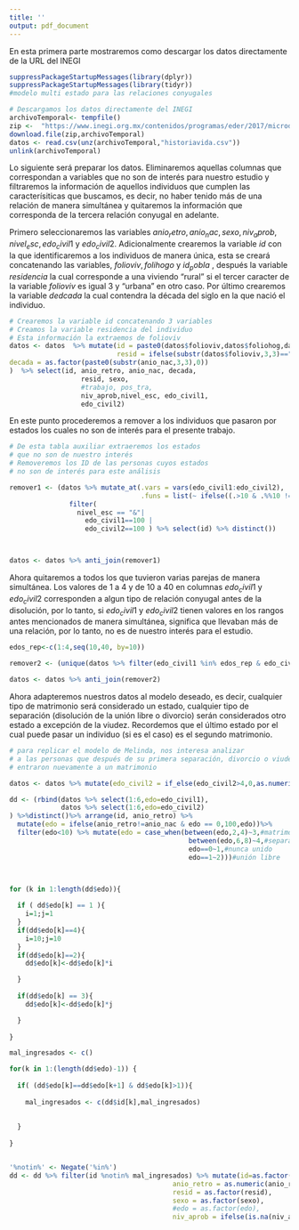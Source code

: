 ```yaml
---
title: ''
output: pdf_document
---
```

En esta primera parte mostraremos como descargar los datos directamente de la URL del INEGI

```r
suppressPackageStartupMessages(library(dplyr))
suppressPackageStartupMessages(library(tidyr))
#modelo multi estado para las relaciones conyugales

# Descargamos los datos directamente del INEGI
archivoTemporal<- tempfile()
zip <-  "https://www.inegi.org.mx/contenidos/programas/eder/2017/microdatos/eder2017_bases_csv.zip"
download.file(zip,archivoTemporal)
datos <- read.csv(unz(archivoTemporal,"historiavida.csv"))
unlink(archivoTemporal)
```

Lo siguiente será preparar los datos. Eliminaremos aquellas columnas que correspondan a variables que no son de interés para nuestro estudio y filtraremos la información de aquellos individuos que cumplen las caracterísiticas que buscamos, es decir, no haber tenido más de una relación de manera simultánea y quitaremos la información que corresponda de la tercera relación conyugal en adelante.

Primero seleccionaremos las variables
$anio_retro, anio_nac, sexo, niv_aprob, nivel_esc, edo_civil1$ y $edo_civil2$. Adicionalmente crearemos la variable $id$ con la que identificaremos a los individuos de manera única, esta se creará concatenando las variables, $folioviv, folihogo$ y $id_pobla$ , después la variable $residencia$ la cual corresponde a una viviendo "rural" si el tercer caracter de la variable $folioviv$ es igual 3 y "urbana" en otro caso. Por último crearemos la variable $dedcada$ la cual contendra la década del siglo en la que nació el individuo.


```r
# Crearemos la variable id concatenando 3 variables 
# Creamos la variable residencia del individuo
# Esta información la extraemos de folioviv 
datos <- datos  %>% mutate(id = paste0(datos$folioviv,datos$foliohog,datos$id_pobla),
                           resid = ifelse(substr(datos$folioviv,3,3)=="6","Rural","Urbana"),
decada = as.factor(paste0(substr(anio_nac,3,3),0))                     
)  %>% select(id, anio_retro, anio_nac, decada, 
                  resid, sexo,
                  #trabajo, pos_tra,
                  niv_aprob,nivel_esc, edo_civil1,
                  edo_civil2)
```

En este punto procederemos a remover a los individuos que pasaron por estados los cuales no son de interés para el presente trabajo.

```r
# De esta tabla auxiliar extraeremos los estados
# que no son de nuestro interés
# Removeremos los ID de las personas cuyos estados
# no son de interés para este análisis

remover1 <- (datos %>% mutate_at(.vars = vars(edo_civil1:edo_civil2),
                                 .funs = list(~ ifelse((.>10 & .%%10 != 0) ,(.*0+100),.))) %>% 
               filter(
                 nivel_esc == "&"|
                   edo_civil1==100 |
                   edo_civil2==100 ) %>% select(id) %>% distinct())



datos <- datos %>% anti_join(remover1)

```


Ahora quitaremos a todos los que tuvieron varias parejas de manera simultánea. 
Los valores de $1$ a $4$ y de $10$ a $40$ en columnas $edo_civil1$ y $edo_civil2$ corresponden a algun tipo de relación conyugal antes de la disolución, por lo tanto, si $edo_civil1$ y $edo_civil2$ tienen valores en los rangos antes mencionados de manera simultánea, significa que llevaban más de una relación, por lo tanto, no es de nuestro interés para el estudio.

```r

edos_rep<-c(1:4,seq(10,40, by=10))

remover2 <- (unique(datos %>% filter(edo_civil1 %in% edos_rep & edo_civil2 %in% edos_rep) %>% select(id)))

datos <- datos %>% anti_join(remover2)

```


Ahora adapteremos nuestros datos al modelo deseado, es decir, cualquier tipo de matrimonio será considerado un estado, cualquier tipo de separación (disolución de la unión libre o divorcio) serán considerados otro estado a excepción de la viudez. 
Recordemos que el último estado por el cual puede pasar un individuo (si es el caso) es el segundo matrimonio.

```r
# para replicar el modelo de Melinda, nos interesa analizar 
# a las personas que después de su primera separación, divorcio o viudez
# entraron nuevamente a un matrimonio

datos <- datos %>% mutate(edo_civil2 = if_else(edo_civil2>4,0,as.numeric(edo_civil2)))

dd <- (rbind(datos %>% select(1:6,edo=edo_civil1),
             datos %>% select(1:6,edo=edo_civil2)
) %>%distinct()%>% arrange(id, anio_retro) %>% 
  mutate(edo = ifelse(anio_retro!=anio_nac & edo == 0,100,edo))%>%
  filter(edo<10) %>% mutate(edo = case_when(between(edo,2,4)~3,#matrimonio
                                             between(edo,6,8)~4,#separación
                                             edo==0~1,#nunca unido
                                             edo==1~2)))#unión libre



for (k in 1:length(dd$edo)){
  
  if ( dd$edo[k] == 1 ){
    i=1;j=1
  }
  if(dd$edo[k]==4){
    i=10;j=10
  }
  if(dd$edo[k]==2){
    dd$edo[k]<-dd$edo[k]*i

  }
  
  if(dd$edo[k] == 3){
    dd$edo[k]<-dd$edo[k]*j

  }
  
}

mal_ingresados <- c()

for(k in 1:(length(dd$edo)-1)) {
  
  if( (dd$edo[k]==dd$edo[k+1] & dd$edo[k]>1)){
    
    mal_ingresados <- c(dd$id[k],mal_ingresados)
    
    
  }
  
}


'%notin%' <- Negate('%in%')
dd <- dd %>% filter(id %notin% mal_ingresados) %>% mutate(id=as.factor(id),
                                         anio_retro = as.numeric(anio_retro - anio_nac),
                                         resid = as.factor(resid),
                                         sexo = as.factor(sexo),
                                         #edo = as.factor(edo),
                                         niv_aprob = ifelse(is.na(niv_aprob),0,niv_aprob))



```

